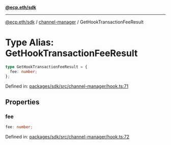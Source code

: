 [**@ecp.eth/sdk**](../../index.mdx)

***

[@ecp.eth/sdk](/sdk-reference/index.mdx) / [channel-manager](/sdk-reference/channel-manager/index.mdx) / GetHookTransactionFeeResult

# Type Alias: GetHookTransactionFeeResult

```ts
type GetHookTransactionFeeResult = {
  fee: number;
};
```

Defined in: [packages/sdk/src/channel-manager/hook.ts:71](https://github.com/ecp-eth/comments-monorepo/blob/main/packages/sdk/src/channel-manager/hook.ts#L71)

## Properties

### fee

```ts
fee: number;
```

Defined in: [packages/sdk/src/channel-manager/hook.ts:72](https://github.com/ecp-eth/comments-monorepo/blob/main/packages/sdk/src/channel-manager/hook.ts#L72)
